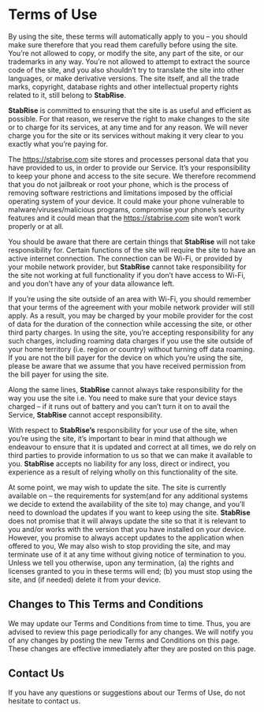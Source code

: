 # Terms of Use

By using the site, these terms will automatically apply to you – you should make sure therefore that you read them carefully before using the site. You’re not allowed to copy, or modify the site, any part of the site, or our trademarks in any way. You’re not allowed to attempt to extract the source code of the site, and you also shouldn’t try to translate the site into other languages, or make derivative versions. The site itself, and all the trade marks, copyright, database rights and other intellectual property rights related to it, still belong to **StabRise**.

**StabRise** is committed to ensuring that the site is as useful and efficient as possible. For that reason, we reserve the right to make changes to the site or to charge for its services, at any time and for any reason. We will never charge you for the site or its services without making it very clear to you exactly what you’re paying for.

The https://stabrise.com site stores and processes personal data that you have provided to us, in order to provide our Service. It’s your responsibility to keep your phone and access to the site secure. We therefore recommend that you do not jailbreak or root your phone, which is the process of removing software restrictions and limitations imposed by the official operating system of your device. It could make your phone vulnerable to malware/viruses/malicious programs, compromise your phone’s security features and it could mean that the https://stabrise.com site won’t work properly or at all.

You should be aware that there are certain things that **StabRise** will not take responsibility for. Certain functions of the site will require the site to have an active internet connection. The connection can be Wi-Fi, or provided by your mobile network provider, but **StabRise** cannot take responsibility for the site not working at full functionality if you don’t have access to Wi-Fi, and you don’t have any of your data allowance left.

If you’re using the site outside of an area with Wi-Fi, you should remember that your terms of the agreement with your mobile network provider will still apply. As a result, you may be charged by your mobile provider for the cost of data for the duration of the connection while accessing the site, or other third party charges. In using the site, you’re accepting responsibility for any such charges, including roaming data charges if you use the site outside of your home territory (i.e. region or country) without turning off data roaming. If you are not the bill payer for the device on which you’re using the site, please be aware that we assume that you have received permission from the bill payer for using the site.

Along the same lines, **StabRise** cannot always take responsibility for the way you use the site i.e. You need to make sure that your device stays charged – if it runs out of battery and you can’t turn it on to avail the Service, **StabRise** cannot accept responsibility.

With respect to **StabRise’s** responsibility for your use of the site, when you’re using the site, it’s important to bear in mind that although we endeavour to ensure that it is updated and correct at all times, we do rely on third parties to provide information to us so that we can make it available to you. **StabRise** accepts no liability for any loss, direct or indirect, you experience as a result of relying wholly on this functionality of the site.

At some point, we may wish to update the site. The site is currently available on – the requirements for system(and for any additional systems we decide to extend the availability of the site to) may change, and you’ll need to download the updates if you want to keep using the site. **StabRise** does not promise that it will always update the site so that it is relevant to you and/or works with the version that you have installed on your device. However, you promise to always accept updates to the application when offered to you, We may also wish to stop providing the site, and may terminate use of it at any time without giving notice of termination to you. Unless we tell you otherwise, upon any termination, (a) the rights and licenses granted to you in these terms will end; (b) you must stop using the site, and (if needed) delete it from your device.

## Changes to This Terms and Conditions

We may update our Terms and Conditions from time to time. Thus, you are advised to review this page periodically for any changes. We will notify you of any changes by posting the new Terms and Conditions on this page. These changes are effective immediately after they are posted on this page.

## Contact Us

If you have any questions or suggestions about our Terms of Use, do not hesitate to contact us.
